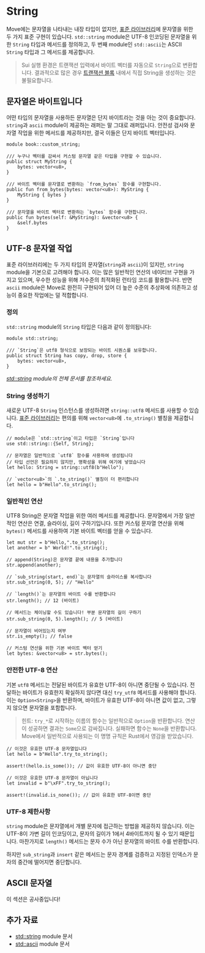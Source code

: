 # String

Move에는 문자열을 나타내는 내장 타입이 없지만, [표준 라이브러리](./standard-library)에 문자열을 위한 두 가지 표준
구현이 있습니다. `std::string` module은 UTF-8 인코딩된 문자열을 위한 `String` 타입과 메서드를 정의하고,
두 번째 module인 `std::ascii`는 ASCII `String` 타입과 그 메서드를 제공합니다.

> Sui 실행 환경은 트랜잭션 입력에서 바이트 벡터를 자동으로 `String`으로 변환합니다.
> 결과적으로 많은 경우 [트랜잭션 블록](./../concepts/what-is-a-transaction) 내에서
> 직접 String을 생성하는 것은 불필요합니다.

## 문자열은 바이트입니다

어떤 타입의 문자열을 사용하든 문자열은 단지 바이트라는 것을 아는 것이 중요합니다.
`string`과 `ascii` module이 제공하는 래퍼는 말 그대로 래퍼입니다. 안전성 검사와
문자열 작업을 위한 메서드를 제공하지만, 결국 이들은 단지 바이트 벡터입니다.

```move
module book::custom_string;

/// 누구나 벡터를 감싸서 커스텀 문자열 같은 타입을 구현할 수 있습니다.
public struct MyString {
    bytes: vector<u8>,
}

/// 바이트 벡터를 문자열로 변환하는 `from_bytes` 함수를 구현합니다.
public fun from_bytes(bytes: vector<u8>): MyString {
    MyString { bytes }
}

/// 문자열을 바이트 벡터로 변환하는 `bytes` 함수를 구현합니다.
public fun bytes(self: &MyString): &vector<u8> {
    &self.bytes
}
```

## UTF-8 문자열 작업

표준 라이브러리에는 두 가지 타입의 문자열(`string`과 `ascii`)이 있지만, `string`
module을 기본으로 고려해야 합니다. 이는 많은 일반적인 연산의 네이티브 구현을 가지고 있으며,
우수한 성능을 위해 저수준의 최적화된 런타임 코드를 활용합니다. 반면 `ascii`
module은 Move로 완전히 구현되어 있어 더 높은 수준의 추상화에 의존하고 성능이 중요한
작업에는 덜 적합합니다.

### 정의

`std::string` module의 `String` 타입은 다음과 같이 정의됩니다:

```move
module std::string;

/// `String`은 utf8 형식으로 보장되는 바이트 시퀀스를 보유합니다.
public struct String has copy, drop, store {
    bytes: vector<u8>,
}
```

_[std::string][string-stdlib] module의 전체 문서를 참조하세요._

### String 생성하기

새로운 UTF-8 `String` 인스턴스를 생성하려면 `string::utf8` 메서드를 사용할 수 있습니다.
[표준 라이브러리](./standard-library)는 편의를 위해 `vector<u8>`에 `.to_string()` 별칭을 제공합니다.

```move
// module은 `std::string`이고 타입은 `String`입니다
use std::string::{Self, String};

// 문자열은 일반적으로 `utf8` 함수를 사용하여 생성됩니다
// 타입 선언은 필요하지 않지만, 명확성을 위해 여기에 넣었습니다
let hello: String = string::utf8(b"Hello");

// `vector<u8>`의 `.to_string()` 별칭이 더 편리합니다
let hello = b"Hello".to_string();
```

### 일반적인 연산

UTF8 String은 문자열 작업을 위한 여러 메서드를 제공합니다. 문자열에서 가장 일반적인 연산은
연결, 슬라이싱, 길이 구하기입니다. 또한 커스텀 문자열 연산을 위해
`bytes()` 메서드를 사용하여 기본 바이트 벡터를 얻을 수 있습니다.

```move
let mut str = b"Hello,".to_string();
let another = b" World!".to_string();

// append(String)은 문자열 끝에 내용을 추가합니다
str.append(another);

// `sub_string(start, end)`는 문자열의 슬라이스를 복사합니다
str.sub_string(0, 5); // "Hello"

// `length()`는 문자열의 바이트 수를 반환합니다
str.length(); // 12 (바이트)

// 메서드는 체이닝할 수도 있습니다! 부분 문자열의 길이 구하기
str.sub_string(0, 5).length(); // 5 (바이트)

// 문자열이 비어있는지 여부
str.is_empty(); // false

// 커스텀 연산을 위한 기본 바이트 벡터 얻기
let bytes: &vector<u8> = str.bytes();
```

### 안전한 UTF-8 연산

기본 `utf8` 메서드는 전달된 바이트가 유효한 UTF-8이 아니면 중단될 수 있습니다. 전달하는
바이트가 유효한지 확실하지 않다면 대신 `try_utf8` 메서드를 사용해야 합니다. 이는
`Option<String>`을 반환하며, 바이트가 유효한 UTF-8이 아니면 값이 없고, 그렇지 않으면
문자열을 포함합니다.

> 힌트: `try_*`로 시작하는 이름의 함수는 일반적으로 `Option`을 반환합니다. 연산이
> 성공하면 결과는 `Some`으로 감싸집니다. 실패하면 함수는 `None`을 반환합니다. Move에서
> 일반적으로 사용되는 이 명명 규칙은 Rust에서 영감을 받았습니다.

```move
// 이것은 유효한 UTF-8 문자열입니다
let hello = b"Hello".try_to_string();

assert!(hello.is_some()); // 값이 유효한 UTF-8이 아니면 중단

// 이것은 유효한 UTF-8 문자열이 아닙니다
let invalid = b"\xFF".try_to_string();

assert!(invalid.is_none()); // 값이 유효한 UTF-8이면 중단
```

### UTF-8 제한사항

`string` module은 문자열에서 개별 문자에 접근하는 방법을 제공하지 않습니다. 이는
UTF-8이 가변 길이 인코딩이고, 문자의 길이가 1에서 4바이트까지 될 수 있기 때문입니다.
마찬가지로 `length()` 메서드는 문자 수가 아닌 문자열의 바이트 수를 반환합니다.

하지만 `sub_string`과 `insert` 같은 메서드는 문자 경계를 검증하고 지정된 인덱스가
문자의 중간에 떨어지면 중단합니다.

## ASCII 문자열

이 섹션은 공사중입니다!

## 추가 자료

- [std::string][string-stdlib] module 문서
- [std::ascii][ascii-stdlib] module 문서

[enum-reference]: /reference/enums.html
[string-stdlib]: https://docs.sui.io/references/framework/std/string
[ascii-stdlib]: https://docs.sui.io/references/framework/std/ascii
